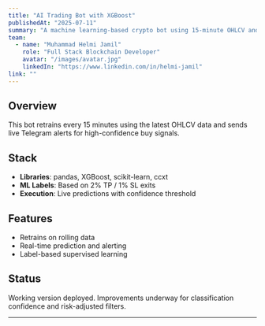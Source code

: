 ```yaml
---
title: "AI Trading Bot with XGBoost"
publishedAt: "2025-07-11"
summary: "A machine learning-based crypto bot using 15-minute OHLCV and XGBoost to predict buy signals with risk-managed labels."
team:
  - name: "Muhammad Helmi Jamil"
    role: "Full Stack Blockchain Developer"
    avatar: "/images/avatar.jpg"
    linkedIn: "https://www.linkedin.com/in/helmi-jamil"
link: ""
---
```


## Overview

This bot retrains every 15 minutes using the latest OHLCV data and sends live Telegram alerts for high-confidence buy signals.

## Stack

* **Libraries**: pandas, XGBoost, scikit-learn, ccxt
* **ML Labels**: Based on 2% TP / 1% SL exits
* **Execution**: Live predictions with confidence threshold

## Features

* Retrains on rolling data
* Real-time prediction and alerting
* Label-based supervised learning

## Status

Working version deployed. Improvements underway for classification confidence and risk-adjusted filters.


---



